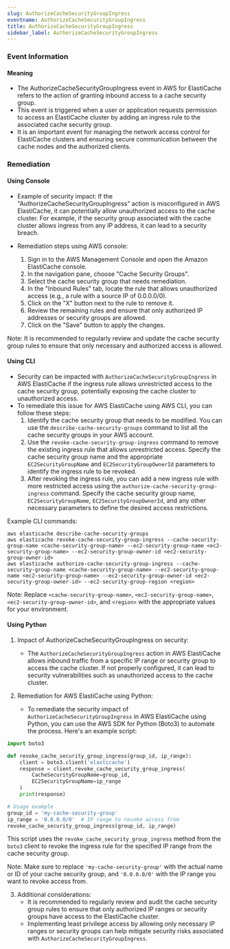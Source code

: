 ```yaml
--- 
slug: AuthorizeCacheSecurityGroupIngress
eventname: AuthorizeCacheSecurityGroupIngress
title: AuthorizeCacheSecurityGroupIngress
sidebar_label: AuthorizeCacheSecurityGroupIngress
---
```

                       
### Event Information

#### Meaning

- The AuthorizeCacheSecurityGroupIngress event in AWS for ElastiCache refers to the action of granting inbound access to a cache security group.
- This event is triggered when a user or application requests permission to access an ElastiCache cluster by adding an ingress rule to the associated cache security group.
- It is an important event for managing the network access control for ElastiCache clusters and ensuring secure communication between the cache nodes and the authorized clients.

### Remediation

#### Using Console

- Example of security impact: If the "AuthorizeCacheSecurityGroupIngress" action is misconfigured in AWS ElastiCache, it can potentially allow unauthorized access to the cache cluster. For example, if the security group associated with the cache cluster allows ingress from any IP address, it can lead to a security breach.

- Remediation steps using AWS console:
  1. Sign in to the AWS Management Console and open the Amazon ElastiCache console.
  2. In the navigation pane, choose "Cache Security Groups".
  3. Select the cache security group that needs remediation.
  4. In the "Inbound Rules" tab, locate the rule that allows unauthorized access (e.g., a rule with a source IP of 0.0.0.0/0).
  5. Click on the "X" button next to the rule to remove it.
  6. Review the remaining rules and ensure that only authorized IP addresses or security groups are allowed.
  7. Click on the "Save" button to apply the changes.

Note: It is recommended to regularly review and update the cache security group rules to ensure that only necessary and authorized access is allowed.

#### Using CLI

- Security can be impacted with `AuthorizeCacheSecurityGroupIngress` in AWS ElastiCache if the ingress rule allows unrestricted access to the cache security group, potentially exposing the cache cluster to unauthorized access.
- To remediate this issue for AWS ElastiCache using AWS CLI, you can follow these steps:
  1. Identify the cache security group that needs to be modified. You can use the `describe-cache-security-groups` command to list all the cache security groups in your AWS account.
  2. Use the `revoke-cache-security-group-ingress` command to remove the existing ingress rule that allows unrestricted access. Specify the cache security group name and the appropriate `EC2SecurityGroupName` and `EC2SecurityGroupOwnerId` parameters to identify the ingress rule to be revoked.
  3. After revoking the ingress rule, you can add a new ingress rule with more restricted access using the `authorize-cache-security-group-ingress` command. Specify the cache security group name, `EC2SecurityGroupName`, `EC2SecurityGroupOwnerId`, and any other necessary parameters to define the desired access restrictions.

Example CLI commands:
```
aws elasticache describe-cache-security-groups
aws elasticache revoke-cache-security-group-ingress --cache-security-group-name <cache-security-group-name> --ec2-security-group-name <ec2-security-group-name> --ec2-security-group-owner-id <ec2-security-group-owner-id>
aws elasticache authorize-cache-security-group-ingress --cache-security-group-name <cache-security-group-name> --ec2-security-group-name <ec2-security-group-name> --ec2-security-group-owner-id <ec2-security-group-owner-id> --ec2-security-group-region <region>
```

Note: Replace `<cache-security-group-name>`, `<ec2-security-group-name>`, `<ec2-security-group-owner-id>`, and `<region>` with the appropriate values for your environment.

#### Using Python

1. Impact of AuthorizeCacheSecurityGroupIngress on security:
   - The `AuthorizeCacheSecurityGroupIngress` action in AWS ElastiCache allows inbound traffic from a specific IP range or security group to access the cache cluster. If not properly configured, it can lead to security vulnerabilities such as unauthorized access to the cache cluster.

2. Remediation for AWS ElastiCache using Python:
   - To remediate the security impact of `AuthorizeCacheSecurityGroupIngress` in AWS ElastiCache using Python, you can use the AWS SDK for Python (Boto3) to automate the process. Here's an example script:

```python
import boto3

def revoke_cache_security_group_ingress(group_id, ip_range):
    client = boto3.client('elasticache')
    response = client.revoke_cache_security_group_ingress(
        CacheSecurityGroupName=group_id,
        EC2SecurityGroupName=ip_range
    )
    print(response)

# Usage example
group_id = 'my-cache-security-group'
ip_range = '0.0.0.0/0'  # IP range to revoke access from
revoke_cache_security_group_ingress(group_id, ip_range)
```

This script uses the `revoke_cache_security_group_ingress` method from the `boto3` client to revoke the ingress rule for the specified IP range from the cache security group.

Note: Make sure to replace `'my-cache-security-group'` with the actual name or ID of your cache security group, and `'0.0.0.0/0'` with the IP range you want to revoke access from.

3. Additional considerations:
   - It is recommended to regularly review and audit the cache security group rules to ensure that only authorized IP ranges or security groups have access to the ElastiCache cluster.
   - Implementing least privilege access by allowing only necessary IP ranges or security groups can help mitigate security risks associated with `AuthorizeCacheSecurityGroupIngress`.


 